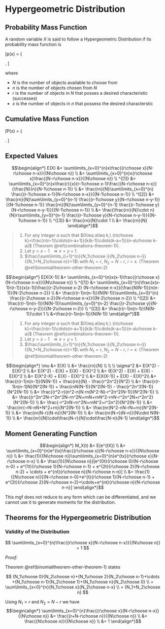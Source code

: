 # Hypergeometric Distribution

## Probability Mass Function 

A random variable $X$ is said to follow a Hypergeometric Distribution if its probability mass function is

\[p(x) = \left\{
	\begin{array}{ll}
		\frac{{r\choose x}{N-r\choose n-x}}{{N\choose n}}, & x=0,1,2,\ldots\\
		0 & otherwise 
	\end{array} \right. 
\]

where 

* $N$ is the number of objects available to choose from
* $n$ is the number of objects chosen from $N$
* $r$ is the number of objects in $N$ that posses a desired characteristic (successes)
* $x$ is the number of objects in $n$ that possess the desired characterstic

## Cumulative Mass Function

\[P(x) = \left\{
	\begin{array}{ll}
		\sum\limits_{i=0}^{x}\frac{{r\choose i}{N-r\choose n-i}}{{N\choose n}}, & x=0,1,2,\ldots\\
		0 & otherwise 
	\end{array} \right. 
\]



## Expected Values

$$\begin{align*} 
E(X)
      	&= \sum\limits_{x=0}^{n}x\frac{{r\choose x}{N-r\choose n-x}}{{N\choose n}} \\
      	&= \sum\limits_{x=0}^{n}x{r\choose x}\frac{{N-r\choose n-x}}{{N\choose n}} \\
^{[1]}	&= \sum\limits_{x=0}^{n}x\frac{r}{x}{r-1\choose x-1}\frac{{N-r\choose n-x}}
      		{\frac{N}{n}{N-1\choose n-1}} \\
        &= \frac{rn}{N}\sum\limits_{x=0}^{n}
          \frac{{r-1\choose x-1}{N-r\choose n-x}}{{N-1\choose n-1}} \\
^{[2]}	&= \frac{rn}{N}\sum\limits_{y=0}^{n-1}
           \frac{{r-1\choose y}{N-r\choose n-y-1}}{{N-1\choose n-1}}
		       \frac{rn}{N}\sum\limits_{y=0}^{n-1}
		       \frac{{r-1\choose y}{N-r\choose n-y-1}}{{N-1\choose n-1}} \\
        &= \frac{\frac{rn}{N}\cdot n}{N}r\sum\limits_{y=0}^{n-1}
            \frac{{r-1\choose y}{N-r\choose n-y-1}}{{N-1\choose n-1}} \\
^{[3]}	&= \frac{rn}{N}\cdot 1 \\
        &= \frac{rn}{N}
\end{align*}$$

> 1. For any integer $a$ such that $0\leq a\leq k,\ 
		{n\choose k}=\frac{n(n-1)\cdots(n-a+1)}{k(k-1)\cdots(k-a+1)}{n-a\choose k-a}$ (Theorem \@ref(combinations-theorem-1)).
> 2. Let $y=x-1$\ \ $\Rightarrow x=y+1$.
> 3. $\frac{\sum\limits_{i=1}^{n}{N_1\choose i}{N_2\choose n-i}}{{N_1+N_2\choose n}}=1$\\
		\indent with $N_1=r,\ N_2=N-r,\ i=x$.  (Theorem \@ref(binomialtheorem-other-theorem-2)
	
	
$$\begin{align*} 
E[X(X-1)]
	      &= \sum\limits_{x=0}^{n}x(x-1)\frac{{r\choose x}{N-r\choose n-x}}{{N\choose n}} \\
^{[1]}	&= \sum\limits_{x=0}^{n}\frac{x(x-1)r(r-1)}{x(x-1)}\frac{{r-2\choose x-2}
	      	{N-r\choose n-x}}{\frac{N(N-1)}{n(n-1)}{N-2\choose n-2}} \\
        &= \frac{r(r-1)n(n-1)}{N(N-1)}\sum\limits_{x=0}^{n}
          \frac{{r-2\choose x-2}{N-r\choose n-x}}{{N-2\choose n-2}} \\
^{[2]}	&= \frac{r(r-1)n(n-1)}{N(N-1)}\sum\limits_{y=0}^{n-2}
          \frac{{r-2\choose y}{N-r\choose n-y-2}}{{N-2\choose n-2}} \\
^{[3]}  &= \frac{r(r-1)n(n-1)}{N(N-1)}\cdot 1 \\
        &=\frac{r(r-1)n(n-1)}{N(N-1)}
\end{align*}$$

> 1. For any integer $a$ such that $0\leq a\leq k,\ 
		{n\choose k}=\frac{n(n-1)\cdots(n-a+1)}{k(k-1)\cdots(k-a+1)}{n-a\choose k-a}$ (Theorem \@ref(combinations-theorem-1)).
> 2. Let $y=x-1$\ \ $\Rightarrow x=y+1$.
> 3. $\frac{\sum\limits_{i=1}^{n}{N_1\choose i}{N_2\choose n-i}}{{N_1+N_2\choose n}}=1$\\
		\indent with $N_1=r,\ N_2=N-r,\ i=x$.  (Theorem \@ref(binomialtheorem-other-theorem-2)
		
$$\begin{align*}
\mu
	&= E(X) \\
	&= \frac{rn}{N} \\
\\
\\
\sigma^2
	&= E(X^2) - E(X)^2 \\
	&= E(X^2) - E(X) + E(X) - E(X)^2 \\
  &= (E(X^2) - E(X) + E(X) - E(X)^2 \\
	&= E(X^2-X) + E(X) - E(X)^2 \\
  &= E[X(X-1)] + E(X) - E(X)^2\\
	&= \frac{r(r-1)n(n-1)}{N(N-1)} + \frac{rn}{N} - \frac{r^2n^2}{N^2} \\
  &= \frac{r(r-1)n(n-1)N}{N^2(N-1)} + \frac{rnN(N-1)}{N^2(N-1)}
		- \frac{r^2n^2(N-1)}{N^2(N-1)} \\
  &= \frac{(r^2-r)(n^2-n)N rn(N^2-N)-r^2n^2(N-1)}{N^2(N-1)} \\
  &= \frac{(r^2n^2N-r^2n^2N-rn^2N+rnN+rnN^2-rnN-r^2n^2N+r^2n^2}{N^2(N-1)} \\
  &= \frac{-r^2nN-rn^2N+rnN^2+r^2n^2}{N^2(N-1)} \\
	&= \frac{nr(-rN-nN+N^2+rn}{N^2(N-1)} \\
  &= \frac{nr(N^2-nN-rN+rn}{N^2(N-1)} \\
	&= \frac{nr(N-r)(N-n)}{N^2(N-1)} \\
	&= \frac{nr(N-r)(N-n)}{N\cdot N(N-1)} \\
  &= \frac{nr}{N}\cdot\frac{N-r}{N}\cdot\frac{N-n}{N-1}
\end{align*}$$


## Moment Generating Function

$$\begin{align*}
M_X(t)
	&= E(e^{tX}) \\
	&= \sum\limits_{x=0}^{n}e^{tx}\frac{{r\choose x}{N-r\choose n-x}}{{N\choose n}} \\
	&= \frac{1}{{N\choose n}}\sum\limits_{x=0}^{n}e^{tx}{r\choose x}{N-r\choose n-x} \\
  &= \frac{1}{{N\choose n}}[e^{0t}{r\choose 0}{N-r\choose n-0} + 
      e^{1t}{r\choose 1}{N-r\choose n-1} + 
      e^{2t}{r\choose 2}{N-r\choose n-2} + \cdots + 
      e^{nt}{r\choose n}{N-r\choose n-n}] \\
  &= \frac{1}{{N\choose n}}[{N-r\choose n-0}+e^{t}{r\choose 1}{N-r\choose n-1}
		+ e^{2t}{r\choose 2}{N-r\choose n-2}+\cdots+e^{nt}{r\choose n}{N-r\choose n-n}]
\end{align*}$$

This mgf does not reduce to any form which can be differentiated, and we cannot use it to generate moments for the distribution.


## Theorems for the Hypergeometric Distribution

### Validity of the Distribution

$$ 
\sum\limits_{x=0}^{n}\frac{{r\choose x}{N-r\choose n-x}}{{N\choose n}} = 1
$$

_Proof:_

Theorem \@ref(binomialtheorem-other-theorem-1) states

$$ 
{N_1\choose 0}{N_2\choose n}+{N_1\choose 2}{N_2\choose n-1}+\cdots
		+{N_1\choose n-1}{N_2\choose 1}+{N_1\choose n}{N_2\choose 0} \\
  = \sum\limits_{x=0}^{n}{N_1\choose x}{N_2\choose n-x} \\
	= {N_1+N_2\choose n}
$$

Using $N_1 = r$ and $N_2 = N-r$ we have
$$\begin{align*}
\sum\limits_{x=0}^{n}\frac{{r\choose x}{N-r\choose n-x}}{{N\choose n}}
	&= \frac{{r+N-r\choose n}}{{N\choose n}} \\
	&= \frac{{N\choose n}}{{N\choose n}} \\
	&= 1
\end{align*}$$
